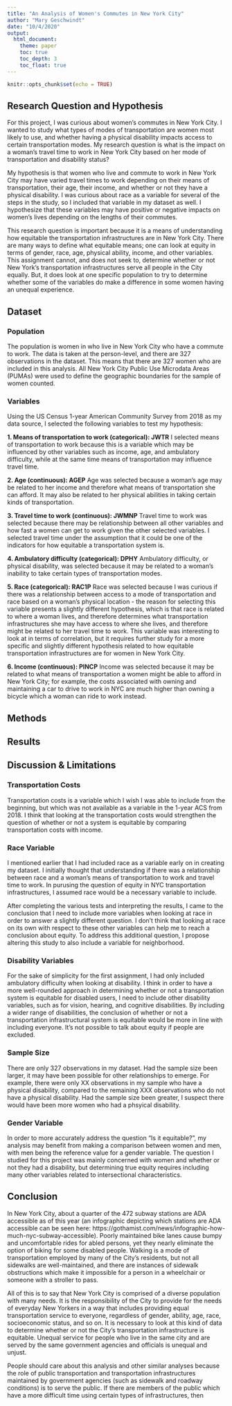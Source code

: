 ---
title: "An Analysis of Women's Commutes in New York City"
author: "Mary Geschwindt"
date: "10/4/2020"
output:
  html_document:
    theme: paper
    toc: true
    toc_depth: 3
    toc_float: true
---

```{r setup, include=FALSE}
knitr::opts_chunk$set(echo = TRUE)
```

## Research Question and Hypothesis

For this project, I was curious about women's commutes in New York City. I wanted to study what types of modes of transportation are women most likely to use, and whether having a physical disability impacts access to certain transportation modes. My research question is what is the impact on a woman's travel time to work in New York City based on her mode of transportation and disability status?

My hypothesis is that women who live and commute to work in New York City may have varied travel times to work depending on their means of transportation, their age, their income, and whether or not they have a physical disability. I was curious about race as a variable for several of the steps in the study, so I included that variable in my dataset as well. I hypothesize that these variables may have positive or negative impacts on women's lives depending on the lengths of their commutes.

This research question is important because it is a means of understanding how equitable the transportation infrastructures are in New York City. There are many ways to define what equitable means; one can look at equity in terms of gender, race, age, physical ability, income, and other variables. This assignment cannot, and does not seek to, determine whether or not New York's transportation infrastructures serve all people in the City equally. But, it does look at one specific population to try to determine whether some of the variables do make a difference in some women having an unequal experience.

## Dataset

### Population

The population is women in who live in New York City who have a commute to work. The data is taken at the person-level, and there are 327 observations in the dataset. This means that there are 327 women who are included in this analysis. All New York City Public Use Microdata Areas (PUMAs) were used to define the geographic boundaries for the sample of women counted.

### Variables

Using the US Census 1-year American Community Survey from 2018 as my data source, I selected the following variables to test my hypothesis:

**1. Means of transportation to work (categorical): JWTR**
I selected means of transportation to work because this is a variable which may be influenced by other variables such as income, age, and ambulatory difficulty, while at the same time means of transportation may influence travel time.

**2. Age (continuous): AGEP**
Age was selected because a woman's age may be related to her income and therefore what means of transportation she can afford. It may also be related to her physical abilities in taking certain kinds of transportation.

**3. Travel time to work (continuous): JWMNP**
Travel time to work was selected because there may be relationship between all other variables and how fast a women can get to work given the other selected variables. I selected travel time under the assumption that it could be one of the indicators for how equitable a transportation system is.

**4. Ambulatory difficulty (categorical): DPHY**
Ambulatory difficulty, or physical disability, was selected because it may be related to a woman's inability to take certain types of transportation modes.

**5. Race (categorical): RAC1P**
Race was selected because I was curious if there was a relationship between access to a mode of transportation and race based on a woman's physical location - the reason for selecting this variable presents a slightly different hypothesis, which is that race is related to where a woman lives, and therefore determines what transportation infrastructures she may have access to where she lives, and therefore might be related to her travel time to work. This variable was interesting to look at in terms of correlation, but it requires further study for a more specific and slightly different hypothesis related to how equitable transportation infrastructures are for women in New York City.

**6. Income (continuous): PINCP**
Income was selected because it may be related to what means of transportation a women might be able to afford in New York City; for example, the costs associated with owning and maintaining a car to drive to work in NYC are much higher than owning a bicycle which a woman can ride to work instead.

## Methods

## Results

## Discussion & Limitations

### Transportation Costs

Transportation costs is a variable which I wish I was able to include from the beginning, but which was not available as a variable in the 1-year ACS from 2018. I think that looking at the transportation costs would strengthen the question of whether or not a system is equitable by comparing transportation costs with income.

### Race Variable

I mentioned earlier that I had included race as a variable early on in creating my dataset. I initially thought that understanding if there was a relationship between race and a woman's means of transportation to work and travel time to work. In purusing the question of equity in NYC transportation infrastructures, I assumed race would be a necessary variable to include.

After completing the various tests and interpreting the results, I came to the conclusion that I need to include more variables when looking at race in order to answer a slightly different question. I don't think that looking at race on its own with respect to these other variables can help me to reach a conclusion about equity. To address this additional question, I propose altering this study to also include a variable for neighborhood.

### Disability Variables

For the sake of simplicity for the first assignment, I had only included ambulatory difficulty when looking at disability. I think in order to have a more well-rounded approach in determining whether or not a transportation system is equitable for disabled users, I need to include other disability variables, such as for vision, hearing, and cognitive disabilities. By including a wider range of disabilities, the conclusion of whether or not a transportation infrastructural system is equitable would be more in line with including everyone. It's not possible to talk about equity if people are excluded.

### Sample Size

There are only 327 observations in my dataset. Had the sample size been larger, it may have been possible for other relationships to emerge. For example, there were only XX observations in my sample who have a physical disability, compared to the remaining XXX observations who do not have a physical disability. Had the sample size been greater, I suspect there would have been more women who had a phsyical disability.

### Gender Variable

In order to more accurately address the question "Is it equitable?", my analysis may benefit from making a comparison between women and men, with men being the reference value for a gender variable. The question I studied for this project was mainly concerned with women and whether or not they had a disability, but determining true equity requires including many other variables related to intersectional characteristics. 

## Conclusion

In New York City, about a quarter of the 472 subway stations are ADA accessible as of this year (an infographic depicting which stations are ADA accessible can be seen here: https://gothamist.com/news/infographic-how-much-nyc-subway-accessible). Poorly maintained bike lanes cause bumpy and uncomfortable rides for abled persons, yet they nearly eliminate the option of biking for some disabled people. Walking is a mode of transportation employed by many of the City's residents, but not all sidewalks are well-maintained, and there are instances of sidewalk obstructions which make it impossible for a person in a wheelchair or someone with a stroller to pass.

All of this is to say that New York City is comprised of a diverse population with many needs. It is the responsibility of the City to provide for the needs of everyday New Yorkers in a way that includes providing equal transportation service to everyone, regardless of gender, ability, age, race, socioeconomic status, and so on. It is necessary to look at this kind of data to determine whether or not the City's transportation infrastructure is equitable. Unequal service for people who live in the same city and are served by the same government agencies and officials is unequal and unjust.

People should care about this analysis and other similar analyses because the role of public transportation and transportation infrastructures maintained by government agencies (such as sidewalk and roadway conditions) is to serve the public. If there are members of the public which have a more difficult time using certain types of infrastructures, then 